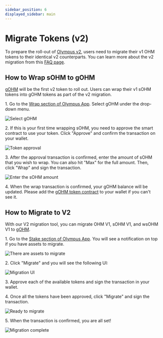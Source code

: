 ```yaml
---
sidebar_position: 6
displayed_sidebar: main
---
```


# Migrate Tokens (v2)

To prepare the roll-out of [Olympus v2](https://olympusdao.medium.com/introducing-olympus-v2-c4ade14e9fe),
users need to migrate their v1 OHM tokens to their identical v2 counterparts. You
can learn more about the v2 migration from this [FAQ page](../basics/migration).

## How to Wrap sOHM to gOHM

[gOHM](../contracts/tokens#gohm) will be the first v2 token to roll out. Users
can wrap their v1 sOHM tokens into gOHM tokens as part of the v2 migration.

1\. Go to the [Wrap section of Olympus App](https://app.olympusdao.finance/#/wrap).
Select gOHM under the drop-down menu.

![Select gOHM](/gitbook/assets/using-the-website/migration_v2/select_gohm.png)

2\. If this is your first time wrapping sOHM, you need to approve the smart contract
to use your token. Click "Approve" and confirm the transaction on your wallet.

![Token approval](/gitbook/assets/using-the-website/migration_v2/approve.png)

3\. After the approval transaction is confirmed, enter the amount of sOHM that
you wish to wrap. You can also hit "Max" for the full amount. Then, click "Wrap"
and sign the transaction.

![Enter the sOHM amount](/gitbook/assets/using-the-website/migration_v2/amount.png)

4\. When the wrap transaction is confirmed, your gOHM balance will be updated.
Please add the [gOHM token contract](../contracts/tokens#gohm) to your wallet
if you can't see it.

## How to Migrate to V2

With our V2 migration tool, you can migrate OHM V1, sOHM V1, and wsOHM V1 to
[gOHM](../contracts/tokens#gohm).

1\. Go to the [Stake section of Olympus App](https://app.olympusdao.finance/#/stake).
You will see a notification on top if you have assets to migrate.

![There are assets to migrate](/gitbook/assets/using-the-website/migration_v2/notification.png)

2\. Click "Migrate" and you will see the following UI:

![Migration UI](/gitbook/assets/using-the-website/migration_v2/ui2.png)

3\. Approve each of the available tokens and sign the transaction in your wallet.

4\. Once all the tokens have been approved, click "Migrate" and sign the transaction.

![Ready to migrate](/gitbook/assets/using-the-website/migration_v2/approve_complete2.png)

5\. When the transaction is confirmed, you are all set!

![Migration complete](/gitbook/assets/using-the-website/migration_v2/migrate_complete.png)